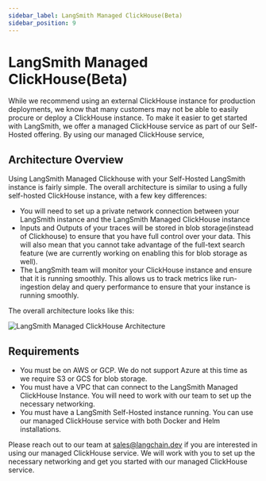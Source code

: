 ```yaml
---
sidebar_label: LangSmith Managed ClickHouse(Beta)
sidebar_position: 9
---
```


# LangSmith Managed ClickHouse(Beta)

While we recommend using an external ClickHouse instance for production deployments, we know that many customers may not be able to easily procure or deploy
a ClickHouse instance. To make it easier to get started with LangSmith, we offer a managed ClickHouse service as part of our Self-Hosted offering.
By using our managed ClickHouse service,

## Architecture Overview

Using LangSmith Managed Clickhouse with your Self-Hosted LangSmith instance is fairly simple. The overall architecture is similar to using a fully self-hosted ClickHouse instance, with a few key differences:

- You will need to set up a private network connection between your LangSmith instance and the LangSmith Managed ClickHouse instance
- Inputs and Outputs of your traces will be stored in blob storage(instead of Clickhouse) to ensure that you have full control over your data. This will also mean that you cannot take advantage of the full-text search feature (we are currently working on enabling this for blob storage as well).
- The LangSmith team will monitor your ClickHouse instance and ensure that it is running smoothly. This allows us to track metrics like run-ingestion delay and query performance to ensure that your instance is running smoothly.

The overall architecture looks like this:

![LangSmith Managed ClickHouse Architecture](../static/langsmith_managed_clickhouse_architecture.png)

## Requirements

- You must be on AWS or GCP. We do not support Azure at this time as we require S3 or GCS for blob storage.
- You must have a VPC that can connect to the LangSmith Managed ClickHouse Instance. You will need to work with our team to set up the necessary networking.
- You must have a LangSmith Self-Hosted instance running. You can use our managed ClickHouse service with both Docker and Helm installations.

Please reach out to our team at sales@langchain.dev if you are interested in using our managed ClickHouse service. We will work with you to set up the necessary networking and get you started with our managed ClickHouse service.
